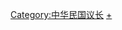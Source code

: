 {{Catnav|頁面分類|人物|各國人物|中華民國人|中华民国政治人物}}
{{Catnav|頁面分類|……|各國政治人物|中华民国政治人物}}
{{Catnav|頁面分類|……|中華民國政治|中华民国政治人物}}

[[Category:中华民国议长|Category:中华民国议长]]
[[Category:臺灣地方議員|+]]